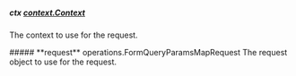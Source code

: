 
##### **ctx** [context.Context](https://pkg.go.dev/context#Context)
The context to use for the request.

<Collapsible>
    ##### **request** operations.FormQueryParamsMapRequest
    The request object to use for the request.
    <Collapsible.Break/>
    <FormQueryParamsMapRequest/>
</Collapsible>

